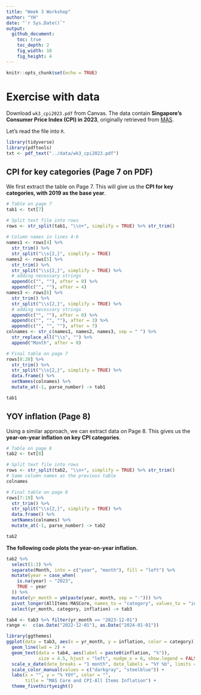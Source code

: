 ```yaml
---
title: "Week 3 Workshop"
author: "YH"
date: "`r Sys.Date()`"
output: 
  github_document:
    toc: true
    toc_depth: 2
    fig_width: 10
    fig_height: 4
---
```


```r
knitr::opts_chunk$set(echo = TRUE)
```

# Exercise with data

Download `wk3_cpi2023.pdf` from Canvas. The data contain **Singapore's Consumer Price Index (CPI) in 2023**, originally retrieved from [MAS](https://www.mas.gov.sg/monetary-policy/consumer-price-developments).

Let's read the file into `R`.

```r
library(tidyverse)
library(pdftools)
txt <- pdf_text("../data/wk3_cpi2023.pdf")
```

## CPI for key categories (Page 7 on PDF)

We first extract the table on Page 7. This will give us the **CPI for key categories, with 2019 as the base year**.

```r
# Table on page 7
tab1 <- txt[7]

# Split text file into rows
rows <- str_split(tab1, "\\n+", simplify = TRUE) %>% str_trim()
  
# Column names in lines 4-6
names1 <- rows[4] %>%
  str_trim() %>%
  str_split("\\s{2,}", simplify = TRUE)
names2 <- rows[5] %>%
  str_trim() %>%
  str_split("\\s{2,}", simplify = TRUE) %>%
  # adding necessary strings
  append(c("", ""), after = 0) %>%
  append(c("", ""), after = 4)
names3 <- rows[6] %>%
  str_trim() %>%
  str_split("\\s{2,}", simplify = TRUE) %>%
  # adding necessary strings
  append(c("", ""), after = 0) %>%
  append(c("", "", ""), after = 3) %>%
  append(c("", "", ""), after = 7)
colnames <- str_c(names1, names2, names3, sep = " ") %>% 
  str_replace_all("\\s", "") %>%
  append("Month", after = 0)

# Final table on page 7
rows[8:20] %>%
  str_trim() %>%
  str_split("\\s{2,}", simplify = TRUE) %>%
  data.frame() %>%
  setNames(colnames) %>%
  mutate_at(-1, parse_number) -> tab1

tab1
```

## YOY inflation (Page 8)

Using a similar approach, we can extract data on Page 8. This gives us the **year-on-year inflation on key CPI categories**.

```r
# Table on page 8
tab2 <- txt[8]

# Split text file into rows
rows <- str_split(tab2, "\\n+", simplify = TRUE) %>% str_trim()
# Same column names as the previous table
colnames

# Final table on page 8
rows[7:19] %>%
  str_trim() %>%
  str_split("\\s{2,}", simplify = TRUE) %>%
  data.frame() %>%
  setNames(colnames) %>%
  mutate_at(-1, parse_number) -> tab2

tab2
```

**The following code plots the year-on-year inflation.**

```r
tab2 %>%
  select(1:3) %>%
  separate(Month, into = c("year", "month"), fill = "left") %>%
  mutate(year = case_when(
    is.na(year) ~ "2023",
    TRUE ~ year
  )) %>%
  mutate(yr_month = ym(paste(year, month, sep = "-"))) %>%
  pivot_longer(AllItems:MASCore, names_to = "category", values_to = "inflation") %>%
  select(yr_month, category, inflation) -> tab3

tab4 <- tab3 %>% filter(yr_month == "2023-12-01")
range <-  c(as.Date("2022-12-01"), as.Date("2024-01-01"))
```

```r
library(ggthemes)
ggplot(data = tab3, aes(x = yr_month, y = inflation, color = category)) +
  geom_line(lwd = 2) +
  geom_text(data = tab4, aes(label = paste0(inflation, "%")), 
            size = 4.5, hjust = "left", nudge_x = 6, show.legend = FALSE) +
  scale_x_date(date_breaks = "1 month", date_labels = "%Y %b", limits = range) +
  scale_color_manual(values = c("darkgray", "steelblue")) +
  labs(x = "", y = "% YOY", color = "", 
       title = "MAS Core and CPI-All Items Inflation") +
  theme_fivethirtyeight()
```
